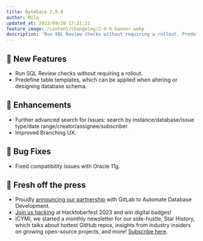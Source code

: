 ```yaml
---
title: Bytebase 2.9.0
author: Mila
updated_at: 2023/09/28 17:21:21
feature_image: /content/changelog/2-9-0-banner.webp
description: 'Run SQL Review checks without requiring a rollout. Predefine table templates.'
---
```



## 🚀 New Features

- Run SQL Review checks without requiring a rollout.
- Predefine table templates, which can be applied when altering or designing database schema.

## 🎄 Enhancements

- Further advanced search for Issues: search by instance/database/issue type/date range/creator/assignee/subscriber.
- Improved Branching UX.

## 🐞 Bug Fixes

- Fixed compatibility issues with Oracle 11g.

## 📰 Fresh off the press

- Proudly [announcing our partnership](/blog/bytebase-gitlab-technology-partner/) with GitLab to Automate Database Development.
- [Join us hacking](/blog/hacktoberfest-2023/) at Hacktoberfest 2023 and win digital badges!
- ICYMI, we started a monthly newsletter for our side-hustle, Star History, which talks about hottest GitHub repos, insights from industry insiders on growing open-source projects, and more! [Subscribe here](https://star-history.beehiiv.com/subscribe).

<InstallUpgrade />
